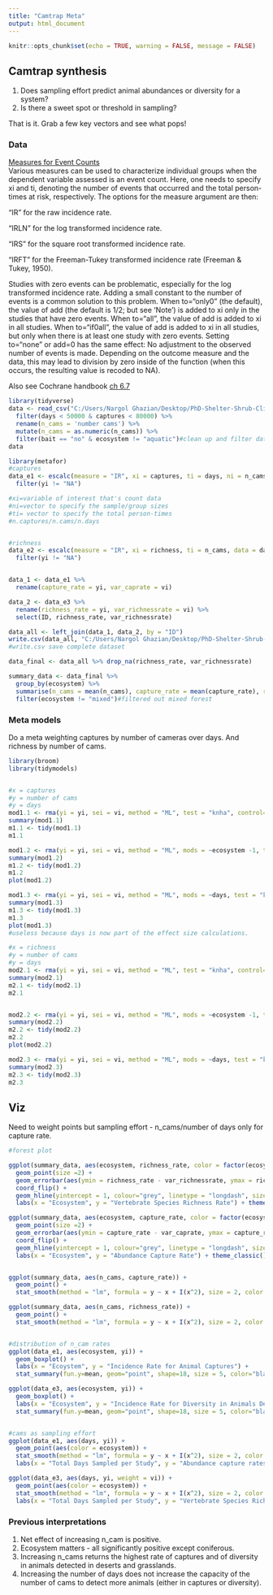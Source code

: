 ```yaml
---
title: "Camtrap Meta"
output: html_document
---
```


```r
knitr::opts_chunk$set(echo = TRUE, warning = FALSE, message = FALSE)
```

## Camtrap synthesis 
1. Does sampling effort predict animal abundances or diversity for a system?  
2. Is there a sweet spot or threshold in sampling?

That is it. Grab a few key vectors and see what pops!  

### Data 
[Measures for Event Counts](https://www.rdocumentation.org/packages/metafor/versions/2.4-0/topics/escalc)  
Various measures can be used to characterize individual groups when the dependent variable assessed is an event count. Here, one needs to specify xi and ti, denoting the number of events that occurred and the total person-times at risk, respectively. The options for the measure argument are then:

"IR" for the raw incidence rate.

"IRLN" for the log transformed incidence rate.

"IRS" for the square root transformed incidence rate.

"IRFT" for the Freeman-Tukey transformed incidence rate (Freeman & Tukey, 1950).

Studies with zero events can be problematic, especially for the log transformed incidence rate. Adding a small constant to the number of events is a common solution to this problem. When to="only0" (the default), the value of add (the default is 1/2; but see ‘Note’) is added to xi only in the studies that have zero events. When to="all", the value of add is added to xi in all studies. When to="if0all", the value of add is added to xi in all studies, but only when there is at least one study with zero events. Setting to="none" or add=0 has the same effect: No adjustment to the observed number of events is made. Depending on the outcome measure and the data, this may lead to division by zero inside of the function (when this occurs, the resulting value is recoded to NA).  

Also see Cochrane handbook [ch 6.7](https://training.cochrane.org/handbook/current/chapter-06#_Ref523230081)  

```r
library(tidyverse)
data <- read_csv("C:/Users/Nargol Ghazian/Desktop/PhD-Shelter-Shrub-Climate/Camtrap Review/review.csv") %>% 
  filter(days < 50000 & captures < 80000) %>% 
  rename(n_cams = 'number cams') %>% 
  mutate(n_cams = as.numeric(n_cams)) %>% 
  filter(bait == "no" & ecosystem != "aquatic")#clean up and filter data
data

library(metafor)
#captures
data_e1 <- escalc(measure = "IR", xi = captures, ti = days, ni = n_cams,  data = data) %>% 
  filter(yi != "NA")

#xi=variable of interest that's count data
#ni=vector to specify the sample/group sizes
#ti= vector to specify the total person-times
#n.captures/n.cams/n.days


#richness
data_e2 <- escalc(measure = "IR", xi = richness, ti = n_cams, data = data) %>% 
  filter(yi != "NA")


data_1 <- data_e1 %>% 
  rename(capture_rate = yi, var_caprate = vi)

data_2 <- data_e3 %>% 
  rename(richness_rate = yi, var_richnessrate = vi) %>% 
  select(ID, richness_rate, var_richnessrate)

data_all <- left_join(data_1, data_2, by = "ID")
write.csv(data_all, "C:/Users/Nargol Ghazian/Desktop/PhD-Shelter-Shrub-Climate/Camtrap Review/Final Data with Effect Sizes.csv", row.names = FALSE)
#write.csv save complete dataset 

data_final <- data_all %>% drop_na(richness_rate, var_richnessrate)

summary_data <- data_final %>% 
  group_by(ecosystem) %>% 
  summarise(n_cams = mean(n_cams), capture_rate = mean(capture_rate), richness_rate = mean(richness_rate, na.rm = TRUE), var_caprate= sd(var_caprate), var_richnessrate = sd(var_richnessrate)) %>% 
  filter(ecosystem != "mixed")#filtered out mixed forest

```

### Meta models
Do a meta weighting captures by number of cameras over days. And richness by number of cams.

```r

library(broom)
library(tidymodels)


#x = captures
#y = number of cams
#y = days
mod1.1 <- rma(yi = yi, sei = vi, method = "ML", test = "knha", control=list(stepadj=0.5), data = data_e1)
summary(mod1.1)
m1.1 <- tidy(mod1.1)
m1.1

mod1.2 <- rma(yi = yi, sei = vi, method = "ML", mods = ~ecosystem -1, test = "knha", control=list(stepadj=0.5), data = data_e1)
summary(mod1.2)
m1.2 <- tidy(mod1.2)
m1.2
plot(mod1.2)

mod1.3 <- rma(yi = yi, sei = vi, method = "ML", mods = ~days, test = "knha", control=list(stepadj=0.5), data = data_e1)
summary(mod1.3)
m1.3 <- tidy(mod1.3)
m1.3
plot(mod1.3)
#useless because days is now part of the effect size calculations.

#x = richness
#y = number of cams
#y = days
mod2.1 <- rma(yi = yi, sei = vi, method = "ML", test = "knha", control=list(stepadj=0.5), data = data_e3)
summary(mod2.1)
m2.1 <- tidy(mod2.1)
m2.1


mod2.2 <- rma(yi = yi, sei = vi, method = "ML", mods = ~ecosystem -1, test = "knha", control=list(stepadj=0.5), data = data_e3)
summary(mod2.2)
m2.2 <- tidy(mod2.2)
m2.2
plot(mod2.2)

mod2.3 <- rma(yi = yi, sei = vi, method = "ML", mods = ~days, test = "knha", control=list(stepadj=0.5), data = data_e3)
summary(mod2.3)
m2.3 <- tidy(mod2.3)
m2.3


```


## Viz  
Need to weight points but sampling effort - n_cams/number of days only for capture rate.

```r
#forest plot

ggplot(summary_data, aes(ecosystem, richness_rate, color = factor(ecosystem))) +
  geom_point(size =2) +
  geom_errorbar(aes(ymin = richness_rate - var_richnessrate, ymax = richness_rate + var_richnessrate), size= 0.7, width=0.1, position = position_dodge(width = 0.5)) +
  coord_flip() +
  geom_hline(yintercept = 1, colour="grey", linetype = "longdash", size = 2) + 
  labs(x = "Ecosystem", y = "Vertebrate Species Richness Rate") + theme_classic()+ theme(legend.position = "none")

ggplot(summary_data, aes(ecosystem, capture_rate, color = factor(ecosystem))) +
  geom_point(size =2) +
  geom_errorbar(aes(ymin = capture_rate - var_caprate, ymax = capture_rate + var_caprate), size= 0.5, width=0.1, position = position_dodge(width = 0.5)) +
  coord_flip() +
  geom_hline(yintercept = 1, colour="grey", linetype = "longdash", size = 2) + 
  labs(x = "Ecosystem", y = "Abundance Capture Rate") + theme_classic()+ theme(legend.position = "none")#variance is too small to see


ggplot(summary_data, aes(n_cams, capture_rate)) +
  geom_point() +
  stat_smooth(method = "lm", formula = y ~ x + I(x^2), size = 2, color = "black", size = 2, se = FALSE) 

ggplot(summary_data, aes(n_cams, richness_rate)) +
  geom_point() +
  stat_smooth(method = "lm", formula = y ~ x + I(x^2), size = 2, color = "black", size = 2, se = FALSE)


#distribution of n_cam rates
ggplot(data_e1, aes(ecosystem, yi)) +
  geom_boxplot() +
  labs(x = "Ecoystem", y = "Incidence Rate for Animal Captures") + 
  stat_summary(fun.y=mean, geom="point", shape=18, size = 5, color="black", fill="red") + theme_classic()

ggplot(data_e3, aes(ecosystem, yi)) +
  geom_boxplot() +
  labs(x = "Ecosystem", y = "Incidence Rate for Diversity in Animals Detected") + 
  stat_summary(fun.y=mean, geom="point", shape=18, size = 5, color="black", fill="red") + theme_classic()


#cams as sampling effort
ggplot(data_e1, aes(days, yi)) +
  geom_point(aes(color = ecosystem)) + 
  stat_smooth(method = "lm", formula = y ~ x + I(x^2), size = 2, color = "black", se = FALSE) +
  labs(x = "Total Days Sampled per Study", y = "Abundance capture rates")+ theme_classic()+ labs(colour = "Ecosystem")

ggplot(data_e3, aes(days, yi, weight = vi)) +
  geom_point(aes(color = ecosystem)) + 
  stat_smooth(method = "lm", formula = y ~ x + I(x^2), size = 2, color = "black", size = 2, se = FALSE) +
  labs(x = "Total Days Sampled per Study", y = "Vertebrate Species Richness Rate")+ theme_classic()+ labs(colour = "Ecosystem")


```


### Previous interpretations   
1. Net effect of increasing n_cam is positive.    
2. Ecosystem matters - all significantly positive except coniferous.   
3. Increasing n_cams returns the highest rate of captures and of diversity in animals detected in deserts and grasslands.   
4. Increasing the number of days does not increase the capacity of the number of cams to detect more animals (either in captures or diversity).  

